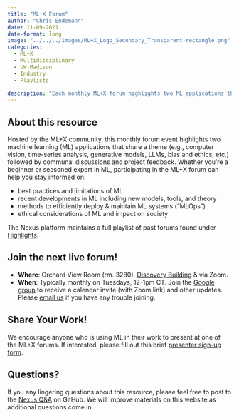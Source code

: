 ```yaml
---
title: "ML+X Forum"
author: "Chris Endemann"
date: 11-09-2021
date-format: long
image: "../../../images/ML+X_Logo_Secondary_Transparent-rectangle.png"
categories:
  - ML+X
  - Multidisciplinary
  - UW-Madison
  - Industry
  - Playlists

description: "Each monthly ML+X forum highlights two ML applications that share a theme followed by communal discussions and project feedback."
---
```

## About this resource
Hosted by the ML+X community, this monthly forum event highlights two machine learning (ML) applications that share a theme (e.g., computer vision, time-series analysis, generative models, LLMs, bias and ethics, etc.) followed by communal discussions and project feedback. Whether you’re a beginner or seasoned expert in ML, participating in the ML+X forum can help you stay informed on:

- best practices and limitations of ML
- recent developments in ML including new models, tools, and theory
- methods to efficiently deploy & maintain ML systems (“MLOps”)
- ethical considerations of ML and impact on society

The Nexus platform maintains a full playlist of past forums found under [Highlights](https://uw-madison-datascience.github.io/ML-X-Nexus/Applications/Highlights/Forums/).

## Join the next live forum!
* **Where**: Orchard View Room (rm. 3280), [Discovery Building](https://www.map.wisc.edu/?initObj=0212) & via Zoom. 
* **When**: Typically monthly on Tuesdays, 12-1pm CT. Join the [Google group](https://groups.google.com/a/g-groups.wisc.edu/g/ml-community-of-practice) to receive a calendar invite (with Zoom link) and other updates. Please [email us](mailto:facilitator@datascience.wisc.edu) if you have any trouble joining.

## Share Your Work! 
We encourage anyone who is using ML in their work to present at one of the ML+X forums. If interested, please fill out this brief [presenter sign-up form](https://forms.gle/dsaKNTgQofqFQX9N9).

## Questions?
If you any lingering questions about this resource, please feel free to post to the [Nexus Q&A](https://github.com/UW-Madison-DataScience/ML-X-Nexus/discussions/categories/q-a) on GitHub. We will improve materials on this website as additional questions come in.
